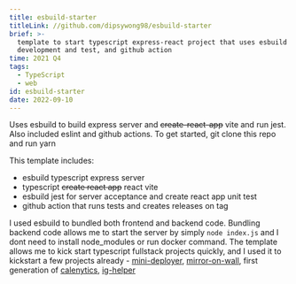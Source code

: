 ```yaml
---
title: esbuild-starter
titleLink: //github.com/dipsywong98/esbuild-starter
brief: >-
  template to start typescript express-react project that uses esbuild for
  development and test, and github action
time: 2021 Q4
tags:
  - TypeScript
  - web
id: esbuild-starter
date: 2022-09-10
---
```


Uses esbuild to build express server and ~~create-react-app~~ vite and run jest. Also included eslint and github actions. To get started, git clone this repo and run yarn

This template includes:

- esbuild typescript express server
- typescript ~~create react app~~ react vite
- esbuild jest for server acceptance and create react app unit test
- github action that runs tests and creates releases on tag

I used esbuild to bundled both frontend and backend code. Bundling backend code allows me to start the server by simply `node index.js` and I dont need to install node_modules or run docker command. The template allows me to kick start typescript fullstack projects quickly, and I used it to kickstart a few projects already - [mini-deployer](/posts/mini-deployer), [mirror-on-wall](/posts/mirror-on-wall), first generation of [calenytics](/posts/calenytics), [ig-helper](/posts/ig-helper)
